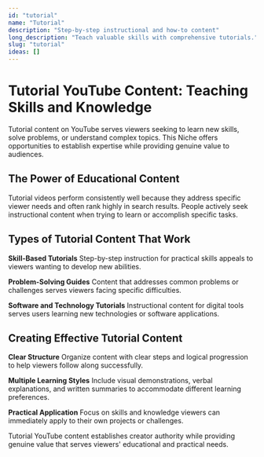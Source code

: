 ```yaml
---
id: "tutorial"
name: "Tutorial"
description: "Step-by-step instructional and how-to content"
long_description: "Teach valuable skills with comprehensive tutorials."
slug: "tutorial"
ideas: []
---
```


# Tutorial YouTube Content: Teaching Skills and Knowledge

Tutorial content on YouTube serves viewers seeking to learn new skills, solve problems, or understand complex topics. This Niche offers opportunities to establish expertise while providing genuine value to audiences.

## The Power of Educational Content

Tutorial videos perform consistently well because they address specific viewer needs and often rank highly in search results. People actively seek instructional content when trying to learn or accomplish specific tasks.

## Types of Tutorial Content That Work

**Skill-Based Tutorials**
Step-by-step instruction for practical skills appeals to viewers wanting to develop new abilities.

**Problem-Solving Guides**
Content that addresses common problems or challenges serves viewers facing specific difficulties.

**Software and Technology Tutorials**
Instructional content for digital tools serves users learning new technologies or software applications.

## Creating Effective Tutorial Content

**Clear Structure**
Organize content with clear steps and logical progression to help viewers follow along successfully.

**Multiple Learning Styles**
Include visual demonstrations, verbal explanations, and written summaries to accommodate different learning preferences.

**Practical Application**
Focus on skills and knowledge viewers can immediately apply to their own projects or challenges.

Tutorial YouTube content establishes creator authority while providing genuine value that serves viewers' educational and practical needs.
